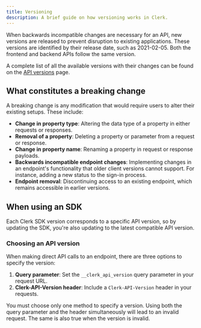 ```yaml
---
title: Versioning
description: A brief guide on how versioning works in Clerk.
---
```


When backwards incompatible changes are necessary for an API, new versions are released to prevent disruption to existing applications. These versions are identified by their release date, such as 2021-02-05. Both the frontend and backend APIs follow the same version.

A complete list of all the available versions with their changes can be found on the [API versions](/docs/backend-requests/versioning/available-versions) page.

## What constitutes a breaking change

A breaking change is any modification that would require users to alter their existing setups. These include:

- **Change in property type**: Altering the data type of a property in either requests or responses.
- **Removal of a property**: Deleting a property or parameter from a request or response.
- **Change in property name**: Renaming a property in request or response payloads.
- **Backwards incompatible endpoint changes**: Implementing changes in an endpoint's functionality that older client versions cannot support. For instance, adding a new status to the sign-in process.
- **Endpoint removal**: Discontinuing access to an existing endpoint, which remains accessible in earlier versions.

## When using an SDK

Each Clerk SDK version corresponds to a specific API version, so by updating the SDK, you're also updating to the latest compatible API version.

### Choosing an API version

When making direct API calls to an endpoint, there are three options to specify the version:

1. **Query parameter**: Set the `__clerk_api_version` query parameter in your request URL.
2. **Clerk-API-Version header**: Include a `Clerk-API-Version` header in your requests.

<Callout type="error">
  You must choose only one method to specify a version. Using both the query parameter and the header simultaneously will lead to an invalid request. 
  The same is also true when the version is invalid. 
</Callout>

